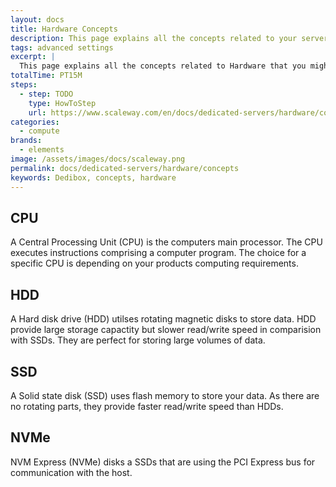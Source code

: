 ```yaml
---
layout: docs
title: Hardware Concepts
description: This page explains all the concepts related to your servers Hardware
tags: advanced settings
excerpt: |
  This page explains all the concepts related to Hardware that you might encounter while using Scaleway products and ressources.
totalTime: PT15M
steps:
  - step: TODO
    type: HowToStep
    url: https://www.scaleway.com/en/docs/dedicated-servers/hardware/concepts
categories:
  - compute
brands:
  - elements
image: /assets/images/docs/scaleway.png
permalink: docs/dedicated-servers/hardware/concepts
keywords: Dedibox, concepts, hardware
---
```




<Concept opened>

## CPU

A Central Processing Unit (CPU) is the computers main processor. The CPU executes instructions comprising a computer program. The choice for a specific CPU is depending on your products computing requirements. 

</Concept>

<Concept opened>

## HDD

A Hard disk drive (HDD) utilses rotating magnetic disks to store data. HDD provide large storage capactity but slower read/write speed in comparision with SSDs. They are perfect for storing large volumes of data. 

</Concept>

<Concept opened>

## SSD

A Solid state disk (SSD) uses flash memory to store your data. As there are no rotating parts, they provide faster read/write speed than HDDs. 

</Concept>

<Concept opened>

## NVMe

NVM Express (NVMe) disks a SSDs that are using the PCI Express bus for communication with the host. 

</Concept>